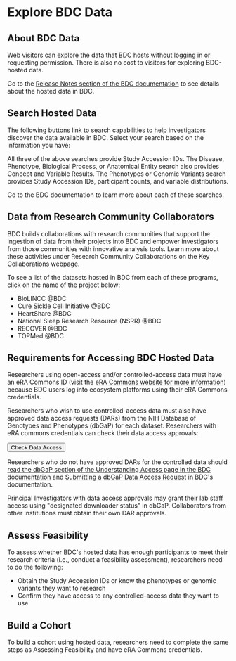 
<PageContent width="95%" maxWidth="1200px" center gutters>

# Explore BDC Data

## About BDC Data

Web visitors can explore the data that BDC hosts without logging in or requesting permission. There 
is also no cost to visitors for exploring BDC-hosted data.

Go to the [Release Notes section of the BDC documentation](https://bdcatalyst.gitbook.io/biodata-catalyst-documentation/written-documentation/release-notes) 
to see details about the hosted data in BDC.

## Search Hosted Data
The following buttons link to search capabilities to help investigators discover the data available 
in BDC. Select your search based on the information you have: 


All three of the above searches provide Study Accession IDs. 
The Disease, Phenotype, Biological Process, or Anatomical Entity search also provides Concept and 
Variable Results. 
The Phenotypes or Genomic Variants search provides Study Accession IDs, participant counts, and 
variable distributions.

Go to the BDC documentation to learn more about each of these searches.

## Data from Research Community Collaborators

BDC builds collaborations with research communities that support the ingestion of data from their 
projects into BDC and empower investigators from those communities with innovative analysis tools. 
Learn more about these activities under Research Community Collaborations on the Key Collaborations 
webpage.

To see a list of the datasets hosted in BDC from each of these programs, click on the name of the 
project below:

-   BioLINCC @BDC
-   Cure Sickle Cell Initiative @BDC
-   HeartShare @BDC
-   National Sleep Research Resource (NSRR) @BDC
-   RECOVER @BDC
-   TOPMed @BDC

## Requirements for Accessing BDC Hosted Data

Researchers using open-access and/or controlled-access data must have an eRA Commons ID (visit the 
[eRA Commons website for more information](https://www.era.nih.gov/register-accounts/create-and-edit-an-account.htm)) 
because BDC users log into ecosystem platforms using their eRA Commons credentials.

Researchers who wish to use controlled-access data must also have approved data access requests 
(DARs) from the NIH Database of Genotypes and Phenotypes (dbGaP) for each dataset. Researchers with 
eRA commons credentials can check their data access approvals:

<Button as="a" href="https://www.renci.org">Check Data Access</Button>

Researchers who do not have approved DARs for the controlled data should [read the dbGaP section of 
the Understanding Access page in the BDC documentation](https://bdcatalyst.gitbook.io/biodata-catalyst-documentation/written-documentation/data-access/understanding-access-requirements-for-biodata-catalyst#dbgap) and [Submitting a dbGaP Data Access Request](https://bdcatalyst.gitbook.io/biodata-catalyst-documentation/written-documentation/data-access/submitting-a-dbgap-data-access-request) 
in BDC's documentation.

Principal Investigators with data access approvals may grant their lab staff access using 
"designated downloader status" in dbGaP. Collaborators from other institutions must obtain their 
own DAR approvals.

## Assess Feasibility

To assess whether BDC's hosted data has enough participants to meet their research criteria (i.e., 
conduct a feasibility assessment), researchers need to do the following:

-   Obtain the Study Accession IDs or know the phenotypes or genomic variants they want to research
-   Confirm they have access to any controlled-access data they want to use

## Build a Cohort

To build a cohort using hosted data, researchers need to complete the same steps as Assessing 
Feasibility and have eRA Commons credentials.

</PageContent>
